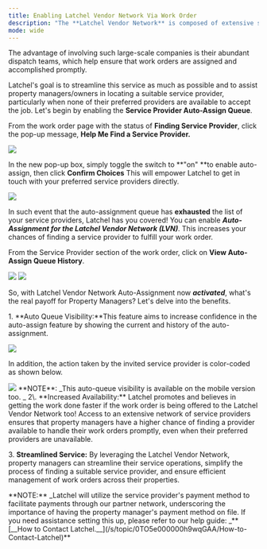 ---
title: Enabling Latchel Vendor Network Via Work Order
description: "The **Latchel Vendor Network** is composed of extensive service provider companies from across the nation, many of which have only recently joined forces with Latchel to handle work orders for residents and property managers/owners."
mode: wide
---

The advantage of involving such large-scale companies is their abundant dispatch teams, which help ensure that work orders are assigned and accomplished promptly.

Latchel's goal is to streamline this service as much as possible and to assist property managers/owners in locating a suitable service provider, particularly when none of their preferred providers are available to accept the job. Let's begin by enabling the **Service Provider Auto-Assign Queue**.

From the work order page with the status of **Finding Service Provider**, click the pop-up message, **Help Me Find a Service Provider.**


<Frame>
  <img src="/images/rtaImage-356.jpg"/>
</Frame>

In the new pop-up box, simply toggle the switch to **"on" **to enable auto-assign, then click **Confirm Choices** This will empower Latchel to get in touch with your preferred service providers directly.


<Frame>
  <img src="/images/rtaImage-357.jpg"/>
</Frame>

In such event that the auto-assignment queue has **exhausted** the list of your service providers, Latchel has you covered! You can enable _**Auto-Assignment for the Latchel Vendor Network (LVN)**_. This increases your chances of finding a service provider to fulfill your work order.

From the Service Provider section of the work order, click on **View Auto-Assign Queue History**.

<Frame>
  <img src="/images/rtaImage-358.jpg"/>
</Frame>

<Frame>
  <img src="/images/rtaImage-359.jpg"/>
</Frame>

So, with Latchel Vendor Network Auto-Assignment now _**activated**_, what's the real payoff for Property Managers? Let's delve into the benefits.

1. **Auto Queue Visibility:**This feature aims to increase confidence in the auto-assign feature by showing the current and history of the auto-assignment.

<Frame>
  <img src="/images/rtaImage-360.jpg"/>
</Frame>

In addition, the action taken by the invited service provider is color-coded as shown below.

<Frame>
  <img src="/images/rtaImage-361.jpg"/>
</Frame>

<Info>
  **NOTE**: _This auto-queue visibility is available on the mobile version too. _
</Info>
2\. **Increased Availability:** Latchel promotes and believes in getting the work done faster if the work order is being offered to the Latchel Vendor Network too! Access to an extensive network of service providers ensures that property managers have a higher chance of finding a provider available to handle their work orders promptly, even when their preferred providers are unavailable.

3\. **Streamlined Service:** By leveraging the Latchel Vendor Network, property managers can streamline their service operations, simplify the process of finding a suitable service provider, and ensure efficient management of work orders across their properties.

<Info>
  **NOTE:** _Latchel will utilize the service provider's payment method to facilitate payments through our partner network, underscoring the importance of having the property manager's payment method on file. If you need assistance setting this up, please refer to our help guide: _**[__How to Contact Latchel.__](/s/topic/0TO5e000000h9wqGAA/How-to-Contact-Latchel)**
</Info>

